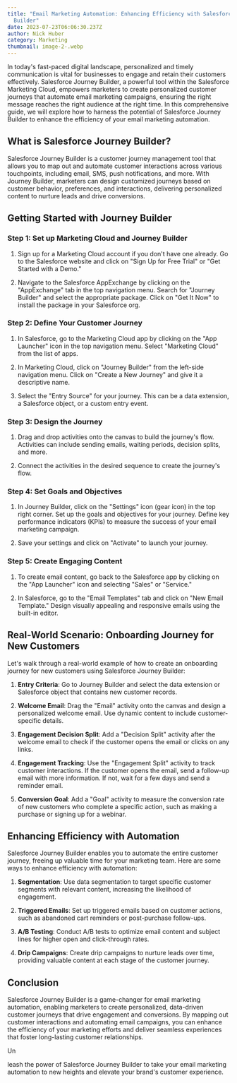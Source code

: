 ```yaml
---
title: "Email Marketing Automation: Enhancing Efficiency with Salesforce Journey
  Builder"
date: 2023-07-23T06:06:30.237Z
author: Nick Huber
category: Marketing
thumbnail: image-2-.webp
---
```

In today's fast-paced digital landscape, personalized and timely communication is vital for businesses to engage and retain their customers effectively. Salesforce Journey Builder, a powerful tool within the Salesforce Marketing Cloud, empowers marketers to create personalized customer journeys that automate email marketing campaigns, ensuring the right message reaches the right audience at the right time. In this comprehensive guide, we will explore how to harness the potential of Salesforce Journey Builder to enhance the efficiency of your email marketing automation.

## What is Salesforce Journey Builder?

Salesforce Journey Builder is a customer journey management tool that allows you to map out and automate customer interactions across various touchpoints, including email, SMS, push notifications, and more. With Journey Builder, marketers can design customized journeys based on customer behavior, preferences, and interactions, delivering personalized content to nurture leads and drive conversions.

## Getting Started with Journey Builder

### Step 1: Set up Marketing Cloud and Journey Builder

1. Sign up for a Marketing Cloud account if you don't have one already. Go to the Salesforce website and click on "Sign Up for Free Trial" or "Get Started with a Demo."

2. Navigate to the Salesforce AppExchange by clicking on the "AppExchange" tab in the top navigation menu. Search for "Journey Builder" and select the appropriate package. Click on "Get It Now" to install the package in your Salesforce org.

### Step 2: Define Your Customer Journey

1. In Salesforce, go to the Marketing Cloud app by clicking on the "App Launcher" icon in the top navigation menu. Select "Marketing Cloud" from the list of apps.

2. In Marketing Cloud, click on "Journey Builder" from the left-side navigation menu. Click on "Create a New Journey" and give it a descriptive name.

3. Select the "Entry Source" for your journey. This can be a data extension, a Salesforce object, or a custom entry event.

### Step 3: Design the Journey

1. Drag and drop activities onto the canvas to build the journey's flow. Activities can include sending emails, waiting periods, decision splits, and more.

2. Connect the activities in the desired sequence to create the journey's flow.

### Step 4: Set Goals and Objectives

1. In Journey Builder, click on the "Settings" icon (gear icon) in the top right corner. Set up the goals and objectives for your journey. Define key performance indicators (KPIs) to measure the success of your email marketing campaign.

2. Save your settings and click on "Activate" to launch your journey.

### Step 5: Create Engaging Content

1. To create email content, go back to the Salesforce app by clicking on the "App Launcher" icon and selecting "Sales" or "Service."

2. In Salesforce, go to the "Email Templates" tab and click on "New Email Template." Design visually appealing and responsive emails using the built-in editor.

## Real-World Scenario: Onboarding Journey for New Customers

Let's walk through a real-world example of how to create an onboarding journey for new customers using Salesforce Journey Builder:

1. **Entry Criteria**: Go to Journey Builder and select the data extension or Salesforce object that contains new customer records.

2. **Welcome Email**: Drag the "Email" activity onto the canvas and design a personalized welcome email. Use dynamic content to include customer-specific details.

3. **Engagement Decision Split**: Add a "Decision Split" activity after the welcome email to check if the customer opens the email or clicks on any links.

4. **Engagement Tracking**: Use the "Engagement Split" activity to track customer interactions. If the customer opens the email, send a follow-up email with more information. If not, wait for a few days and send a reminder email.

5. **Conversion Goal**: Add a "Goal" activity to measure the conversion rate of new customers who complete a specific action, such as making a purchase or signing up for a webinar.

## Enhancing Efficiency with Automation

Salesforce Journey Builder enables you to automate the entire customer journey, freeing up valuable time for your marketing team. Here are some ways to enhance efficiency with automation:

1. **Segmentation**: Use data segmentation to target specific customer segments with relevant content, increasing the likelihood of engagement.

2. **Triggered Emails**: Set up triggered emails based on customer actions, such as abandoned cart reminders or post-purchase follow-ups.

3. **A/B Testing**: Conduct A/B tests to optimize email content and subject lines for higher open and click-through rates.

4. **Drip Campaigns**: Create drip campaigns to nurture leads over time, providing valuable content at each stage of the customer journey.

## Conclusion

Salesforce Journey Builder is a game-changer for email marketing automation, enabling marketers to create personalized, data-driven customer journeys that drive engagement and conversions. By mapping out customer interactions and automating email campaigns, you can enhance the efficiency of your marketing efforts and deliver seamless experiences that foster long-lasting customer relationships.

Un

leash the power of Salesforce Journey Builder to take your email marketing automation to new heights and elevate your brand's customer experience.